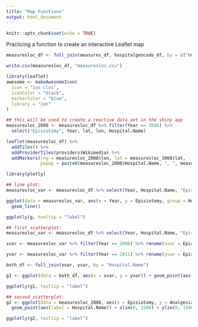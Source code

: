```yaml
---
title: "Map Functions"
output: html_document
---
```


```r
knitr::opts_chunk$set(echo = TRUE)
```

Practicing a function to create an interactive Leaflet map

```r
measuresloc_df <- full_join(measures_df, hospitalgeocode_df, by = c("Hospital.Name" = "Hospital"))

write.csv(measuresloc_df, "measuresloc.csv")

library(leaflet)
awesome <- makeAwesomeIcon(
  icon = "ios-clos",
  iconColor = "black",
  markerColor = "blue",
  library = "ion"
)

## this will be used to create a reactive data set in the shiny app
measuresloc_2008 <- measuresloc_df %>% filter(Year == 2008) %>% 
  select("Episiotomy", Year, lat, lon, Hospital.Name)

leaflet(measuresloc_df) %>% 
  addTiles() %>% 
  addProviderTiles(providers$Wikimedia) %>% 
  addMarkers(lng = measuresloc_2008$lon, lat = measuresloc_2008$lat, 
             popup = paste0(measuresloc_2008$Hospital.Name, ", ", measuresloc_2008$Episiotomy))
```

```r
library(plotly)

## line plot:
measuresloc_var <- measuresloc_df %>% select(Year, Hospital.Name, "Episiotomy")

ggplot(data = measuresloc_var, aes(x = Year, y = Episiotomy, group = Hospital.Name)) + 
  geom_line()

ggplotly(g, tooltip = "label")
```

```r
## first scatterplot:
measuresloc_var <- measuresloc_df %>% select(Year, Hospital.Name, "Episiotomy")

xvar <- measuresloc_var %>% filter(Year == 2008) %>% rename(xvar = Episiotomy)

yvar <- measuresloc_var %>% filter(Year == 2011) %>% rename(yvar = Episiotomy)

both_df <- full_join(xvar, yvar, by = "Hospital.Name")

g1 <- ggplot(data = both_df, aes(x = xvar, y = yvar)) + geom_point(aes(label = Hospital.Name)) + xlim(0, 2000) + ylim(0, 2000) + geom_smooth()

ggplotly(g1, tooltip = "label")
```

```r
## second scatterplot:
g2 <- ggplot(data = measuresloc_2008, aes(x = Episiotomy, y = Analgesia)) + 
  geom_point(aes(label = Hospital.Name)) + xlim(0, 1500) + ylim(0, 1500) + geom_smooth(se = F)

ggplotly(g2, tooltip = "label")
```
